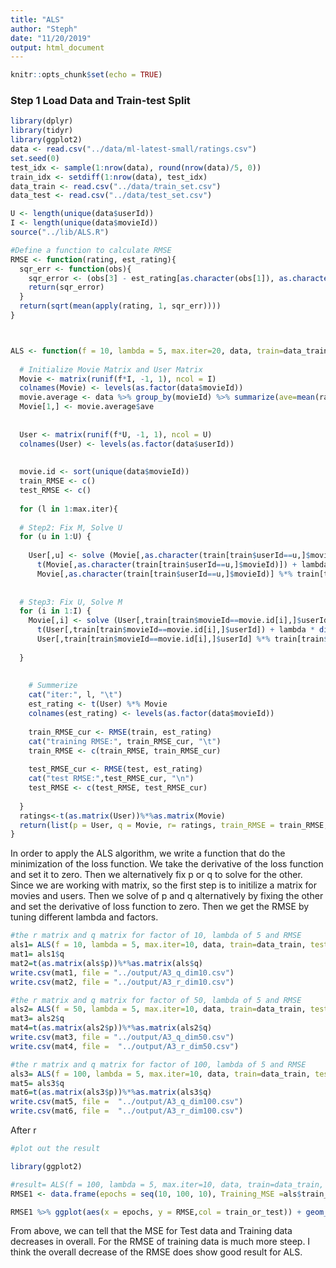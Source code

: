 ```yaml
---
title: "ALS"
author: "Steph"
date: "11/20/2019"
output: html_document
---
```


```r
knitr::opts_chunk$set(echo = TRUE)
```

### Step 1 Load Data and Train-test Split
```r
library(dplyr)
library(tidyr)
library(ggplot2)
data <- read.csv("../data/ml-latest-small/ratings.csv")
set.seed(0)
test_idx <- sample(1:nrow(data), round(nrow(data)/5, 0))
train_idx <- setdiff(1:nrow(data), test_idx)
data_train <- read.csv("../data/train_set.csv")
data_test <- read.csv("../data/test_set.csv")
```

```r
U <- length(unique(data$userId))
I <- length(unique(data$movieId))
source("../lib/ALS.R")
```

```r
#Define a function to calculate RMSE
RMSE <- function(rating, est_rating){
  sqr_err <- function(obs){
    sqr_error <- (obs[3] - est_rating[as.character(obs[1]), as.character(obs[2])])^2
    return(sqr_error)
  }
  return(sqrt(mean(apply(rating, 1, sqr_err))))  
}



ALS <- function(f = 10, lambda = 5, max.iter=20, data, train=data_train, test=data_test) {
  
  # Initialize Movie Matrix and User Matrix
  Movie <- matrix(runif(f*I, -1, 1), ncol = I)
  colnames(Movie) <- levels(as.factor(data$movieId))
  movie.average <- data %>% group_by(movieId) %>% summarize(ave=mean(rating))
  Movie[1,] <- movie.average$ave
  
  
  User <- matrix(runif(f*U, -1, 1), ncol = U) 
  colnames(User) <- levels(as.factor(data$userId))
  
  
  movie.id <- sort(unique(data$movieId))
  train_RMSE <- c()
  test_RMSE <- c()
  
  for (l in 1:max.iter){
  
  # Step2: Fix M, Solve U
  for (u in 1:U) {
    
    User[,u] <- solve (Movie[,as.character(train[train$userId==u,]$movieId)] %*%
      t(Movie[,as.character(train[train$userId==u,]$movieId)]) + lambda * diag(f)) %*%
      Movie[,as.character(train[train$userId==u,]$movieId)] %*% train[train$userId==u,]$rating}
    
    
  # Step3: Fix U, Solve M  
  for (i in 1:I) {
    Movie[,i] <- solve (User[,train[train$movieId==movie.id[i],]$userId] %*% 
      t(User[,train[train$movieId==movie.id[i],]$userId]) + lambda * diag(f)) %*%
      User[,train[train$movieId==movie.id[i],]$userId] %*% train[train$movieId==movie.id[i],]$rating
    
  }
    
    
    # Summerize
    cat("iter:", l, "\t")
    est_rating <- t(User) %*% Movie 
    colnames(est_rating) <- levels(as.factor(data$movieId))
    
    train_RMSE_cur <- RMSE(train, est_rating)
    cat("training RMSE:", train_RMSE_cur, "\t")
    train_RMSE <- c(train_RMSE, train_RMSE_cur)
    
    test_RMSE_cur <- RMSE(test, est_rating)
    cat("test RMSE:",test_RMSE_cur, "\n")
    test_RMSE <- c(test_RMSE, test_RMSE_cur)
    
  } 
  ratings<-t(as.matrix(User))%*%as.matrix(Movie)
  return(list(p = User, q = Movie, r= ratings, train_RMSE = train_RMSE, test_RMSE = test_RMSE))
}
```
In order to apply the ALS algorithm, we write a function that do the minimization of the loss function. We take the derivative of the loss function and set it to zero. Then we alternatively fix p or q to solve for the other.  Since we are working with matrix, so the first step is to initilize a matrix for movies and users. Then we solve of p and q alternatively by fixing the other and set the derivative of loss function to zero. Then we get the RMSE by tuning different lambda and factors.

```r
#the r matrix and q matrix for factor of 10, lambda of 5 and RMSE
als1= ALS(f = 10, lambda = 5, max.iter=10, data, train=data_train, test=data_test)
mat1= als1$q
mat2=t(as.matrix(als$p))%*%as.matrix(als$q)
write.csv(mat1, file = "../output/A3_q_dim10.csv")
write.csv(mat2, file = "../output/A3_r_dim10.csv")
```

```r
#the r matrix and q matrix for factor of 50, lambda of 5 and RMSE
als2= ALS(f = 50, lambda = 5, max.iter=10, data, train=data_train, test=data_test)
mat3= als2$q
mat4=t(as.matrix(als2$p))%*%as.matrix(als2$q)
write.csv(mat3, file = "../output/A3_q_dim50.csv")
write.csv(mat4, file =  "../output/A3_r_dim50.csv")
```

```r
#the r matrix and q matrix for factor of 100, lambda of 5 and RMSE
als3= ALS(f = 100, lambda = 5, max.iter=10, data, train=data_train, test=data_test)
mat5= als3$q
mat6=t(as.matrix(als3$p))%*%as.matrix(als3$q)
write.csv(mat5, file =  "../output/A3_q_dim100.csv")
write.csv(mat6, file =  "../output/A3_r_dim100.csv")
```

After r
```r
#plot out the result

library(ggplot2)

#result= ALS(f = 100, lambda = 5, max.iter=10, data, train=data_train, test=data_test)
RMSE1 <- data.frame(epochs = seq(10, 100, 10), Training_MSE =als$train_RMSE, Test_MSE = als$test_RMSE) %>% gather(key = train_or_test, value = RMSE, -epochs)

RMSE1 %>% ggplot(aes(x = epochs, y = RMSE,col = train_or_test)) + geom_point() + scale_x_discrete(limits = seq(10, 100, 10)) + xlim(c(0, 100))

```

From above, we can tell that the MSE for Test data and Training data decreases in overall. For the RMSE of training data is much more steep. I think the overall decrease of the RMSE does show good result for ALS. 

